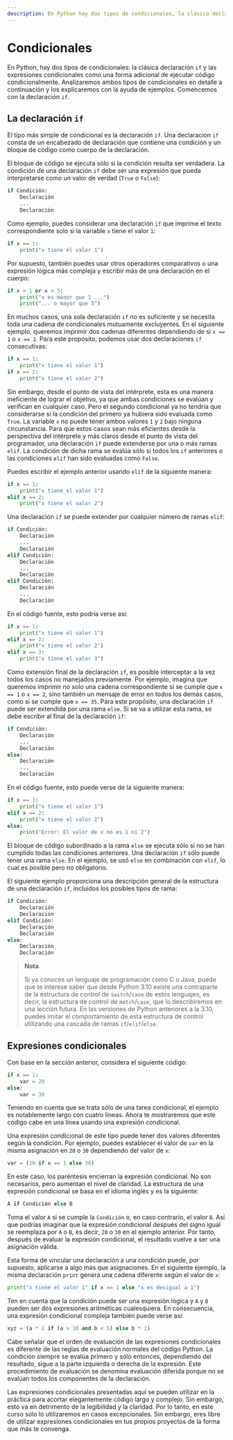 ```yaml
---
description: En Python hay dos tipos de condicionales, la clásica declaración if y las expresiones condicionales.
---
```

# Condicionales

En Python, hay dos tipos de condicionales: la clásica declaración `if` y las expresiones condicionales como una forma adicional de ejecutar código condicionalmente. Analizaremos ambos tipos de condicionales en detalle a continuación y los explicaremos con la ayuda de ejemplos. Comencemos con la declaración `if`.

## La declaración `if`

El tipo más simple de condicional es la declaración `if`. Una declaración `if` consta de un encabezado de declaración que contiene una condición y un bloque de código como cuerpo de la declaración.

El bloque de código se ejecuta sólo si la condición resulta ser verdadera. La condición de una declaración `if` debe ser una expresión que pueda interpretarse como un valor de verdad (`True` o `False`):

```python filename="Definición de sintaxis"
if Condición:
    Declaración
    ...
    Declaración
```

Como ejemplo, puedes considerar una declaración `if` que imprime el texto correspondiente solo si la variable `x` tiene el valor `1`:

```python filename="Python"
if x == 1:
    print("x tiene el valor 1")
```

Por supuesto, también puedes usar otros operadores comparativos o una expresión lógica más compleja y escribir más de una declaración en el cuerpo:

```python filename="Python"
if x < 1 or x > 5:
    print("x es menor que 1 ...")
    print("... o mayor que 5")
```

En muchos casos, una sola declaración `if` no es suficiente y se necesita toda una cadena de condicionales mutuamente excluyentes. En el siguiente ejemplo, queremos imprimir dos cadenas diferentes dependiendo de si `x == 1` o `x == 2`. Para este propósito, podemos usar dos declaraciones `if` consecutivas:

```python filename="Python"
if x == 1:
    print("x tiene el valor 1")
if x == 2:
    print("x tiene el valor 2")
```

Sin embargo, desde el punto de vista del intérprete, esta es una manera ineficiente de lograr el objetivo, ya que ambas condiciones se evalúan y verifican en cualquier caso. Pero el segundo condicional ya no tendría que considerarse si la condición del primero ya hubiera sido evaluada como `True`. La variable `x` no puede tener ambos valores `1` y `2` bajo ninguna circunstancia. Para que estos casos sean más eficientes desde la perspectiva del intérprete y más claros desde el punto de vista del programador, una declaración `if` puede extenderse por una o más ramas `elif`. La condición de dicha rama se evalúa sólo si todos los `if` anteriores o las condiciones `elif` han sido evaluadas como `False`.

Puedes escribir el ejemplo anterior usando `elif` de la siguiente manera:

```python filename="Python"
if x == 1:
    print("x tiene el valor 1")
elif x == 2:
    print("x tiene el valor 2")
```

Una declaración `if` se puede extender por cualquier número de ramas `elif`:

```python filename="Definición de sintaxis"
if Condición:
    Declaración
    ...
    Declaración
elif Condición:
    Declaración
    ...
    Declaración
elif Condición:
    Declaración
    ...
    Declaración
```

En el código fuente, esto podría verse así:

```python filename="Python"
if x == 1:
    print("x tiene el valor 1")
elif x == 2:
    print("x tiene el valor 2")
elif x == 3:
    print("x tiene el valor 3")
```

Como extensión final de la declaración `if`, es posible interceptar a la vez todos los casos no manejados previamente. Por ejemplo, imagina que queremos imprimir no solo una cadena correspondiente si se cumple que `x == 1` o `x == 2`, sino también un mensaje de error en todos los demás casos, como si se cumple que `x == 35`. Para este propósito, una declaración `if` puede ser extendida por una rama `else`. Si se va a utilizar esta rama, se debe escribir al final de la declaración `if`:

```python filename="Definición de sintaxis"
if Condición:
    Declaración
    ...
    Declaración
else:
    Declaración
    ...
    Declaración
```

En el código fuente, esto puede verse de la siguiente manera:

```python filename="Python"
if x == 1:
    print("x tiene el valor 1")
elif x == 2:
    print("x tiene el valor 2")
else:
    print("Error: El valor de x no es 1 ni 2")
```

El bloque de código subordinado a la rama `else` se ejecuta sólo si no se han cumplido todas las condiciones anteriores. Una declaración `if` sólo puede tener una rama `else`. En el ejemplo, se usó `else` en combinación con `elif`, lo cual es posible pero no obligatorio.

El siguiente ejemplo proporciona una descripción general de la estructura de una declaración `if`, incluidos los posibles tipos de rama:

```python filename="Definición de sintaxis"
if Condición:
    Declaración
    Declaración
elif Condición:
    Declaración
    Declaración
else:
    Declaración
    Declaración
```

> **Nota**
> 
> Si ya conoces un lenguaje de programación como C o Java, puede que te interese saber que desde Python 3.10 existe una contraparte de la estructura de control de `switch`/`case` de estos lenguajes, es decir, la estructura de control de `match`/`case`, que lo describiremos en una lección futura. En las versiones de Python anteriores a la 3.10, puedes imitar el comportamiento de esta estructura de control utilizando una cascada de ramas `if`/`elif`/`else`.

## Expresiones condicionales

Con base en la sección anterior, considera el siguiente código:

```python filename="Python"
if x == 1:
    var = 20
else:
    var = 30
```

Teniendo en cuenta que se trata sólo de una tarea condicional, el ejemplo es notablemente largo con cuatro líneas. Ahora te mostraremos que este código cabe en una línea usando una expresión condicional.

Una expresión condicional de este tipo puede tener dos valores diferentes según la condición. Por ejemplo, puedes establecer el valor de `var` en la misma asignación en `20` o `30` dependiendo del valor de `x`:

```python filename="Python"
var = (20 if x == 1 else 30)
```

En este caso, los paréntesis encierran la expresión condicional. No son necesarios, pero aumentan el nivel de claridad. La estructura de una expresión condicional se basa en el idioma inglés y es la siguiente:

```python filename="Definición de sintaxis"
A if Condición else B
```

Toma el valor `A` si se cumple la `Condición` o, en caso contrario, el valor `B`. Así que podrías imaginar que la expresión condicional después del signo igual se reemplaza por `A` o `B`, es decir, `20` o `30` en el ejemplo anterior. Por tanto, después de evaluar la expresión condicional, el resultado vuelve a ser una asignación válida.

Esta forma de vincular una declaración a una condición puede, por supuesto, aplicarse a algo más que asignaciones. En el siguiente ejemplo, la misma declaración `print` genera una cadena diferente según el valor de `x`:

```python filename="Python"
print("x tiene el valor 1" if x == 1 else "x es desigual a 1")
```

Ten en cuenta que la condición puede ser una expresión lógica y `A` y `B` pueden ser dos expresiones aritméticas cualesquiera. En consecuencia, una expresión condicional compleja también puede verse así:

```python filename="Python"
xyz = (a * 2 if (a > 10 and b < 5) else b * 2)
```

Cabe señalar que el orden de evaluación de las expresiones condicionales es diferente de las reglas de evaluación normales del código Python. La condición siempre se evalúa primero y sólo entonces, dependiendo del resultado, sigue a la parte izquierda o derecha de la expresión. Este procedimiento de evaluación se denomina evaluación diferida porque no se evalúan todos los componentes de la declaración.

Las expresiones condicionales presentadas aquí se pueden utilizar en la práctica para acortar elegantemente código largo y complejo. Sin embargo, esto va en detrimento de la legibilidad y la claridad. Por lo tanto, en este curso sólo lo utilizaremos en casos excepcionales. Sin embargo, eres libre de utilizar expresiones condicionales en tus propios proyectos de la forma que más te convenga.
